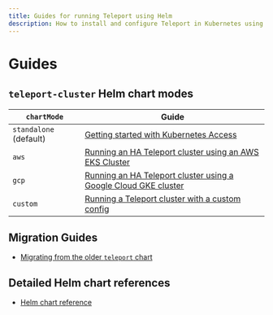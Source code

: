```yaml
---
title: Guides for running Teleport using Helm
description: How to install and configure Teleport in Kubernetes using Helm
---
```


# Guides

## `teleport-cluster` Helm chart modes

| `chartMode` | Guide |
| - | - |
| `standalone` (default) | [Getting started with Kubernetes Access](../getting-started.mdx) |
| `aws` | [Running an HA Teleport cluster using an AWS EKS Cluster](./guides/aws.mdx) |
| `gcp` | [Running an HA Teleport cluster using a Google Cloud GKE cluster](./guides/gcp.mdx) |
| `custom` | [Running a Teleport cluster with a custom config](./guides/custom.mdx) |

## Migration Guides

- [Migrating from the older `teleport` chart](./guides/migration.mdx)

## Detailed Helm chart references

- [Helm chart reference](./reference.mdx)
